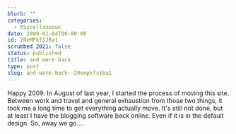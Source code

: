 ```yaml
---
blurb: ""
categories:
  - Miscellaneous
date: 2009-01-04T00:00:00
id: 20eMPkfSJBa1
scrubbed_2021: false
status: published
title: and were back
type: post
slug: and-were-back--20empkfsjba1
---
```


Happy 2009. In August of last year, I started the process of moving
this site. Between work and travel and general exhaustion from
those two things, it took me a long time to get everything actually
move. It's still not done, but at least I have the blogging
software back online. Even if it is in the default design. So, away
we go....